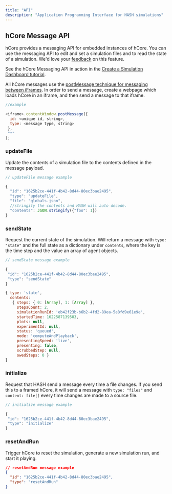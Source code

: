 ```yaml
---
title: "API"
description: "Application Programming Interface for HASH simulations"
---
```


## hCore Message API

hCore provides a messaging API for embedded instances of hCore. You can use the messaging API to edit and set a simulation files and to read the state of a simulation. We'd love your [feedback](https://hash.ai/contact) on this feature.

<Hint style="info">

See the hCore Messaging API in action in the [Create a Simulation Dashboard tutorial](/docs/simulations/tutorials/create-a-simulation-dashboard).

</Hint>

All hCore messages use the [postMessage technique for messaging between iFrames](https://developer.mozilla.org/en-US/docs/Web/API/Window/postMessage). In order to send a message, create a webpage which loads hCore in an iframe, and then send a message to that iframe.

```javascript
//example

<iframe>.contentWindow.postMessage({
  id: <unique id, string>,
  type: <message type, string>
 },
 "*"
);
```

### updateFile

Update the contents of a simulation file to the contents defined in the message payload.

```javascript
// updateFile message example

{
  "id": "1625b2ce-441f-4b42-8d44-80ec3bae2495",
  "type": "updateFile",
  "file": "globals.json",
  //stringify the contents and HASH will auto decode.
  "contents": JSON.stringify({"foo": 1})
}
```

### sendState

Request the current state of the simulation. Will return a message with `type: "state"` and the full state as a dictionary under `contents`, where the key is the time step and the value an array of agent objects.

<Tabs>

<Tab title="Message" >

```javascript
// sendState message example

{
 "id": "1625b2ce-441f-4b42-8d44-80ec3bae2495",
 "type": "sendState"
}
```

</Tab>

<Tab title="Response" >

```javascript
{ type: 'state',
  contents:
   { steps: { 0: [Array], 1: [Array] },
     stepsCount: 2,
     simulationRunId: 'eb42f23b-b6b2-4fd2-89ea-5e8fd9e61e9e',
     startedTime: 1622587139503,
     plots: null,
     experimentId: null,
     status: 'queued',
     mode: 'computeAndPlayback',
     presentingSpeed: 'live',
     presenting: false,
     scrubbedStep: null,
     owedSteps: 0 }
}
```

</Tab>
</Tabs>

### initialize

Request that HASH send a message every time a file changes. If you send this to a framed hCore, it will send a message with `type: "files"` and `content: file[]` every time changes are made to a source file.

<Tabs>

<Tab title="Message" >

```javascript
// initialize message example

{
 "id": "1625b2ce-441f-4b42-8d44-80ec3bae2495",
 "type": "initialize"
}
```

</Tab>

</Tabs>

### resetAndRun

Trigger hCore to reset the simulation, generate a new simulation run, and start it playing.

<Tabs>

<Tab title="Message" >

```json
// resetAndRun message example
{
  "id": "1625b2ce-441f-4b42-8d44-80ec3bae2495",
  "type": "resetAndRun"
}
```

</Tab>

</Tabs>
